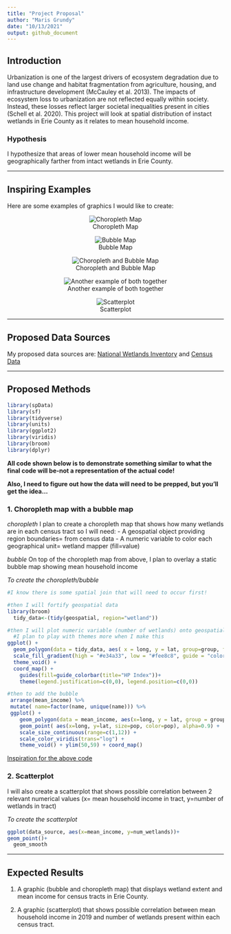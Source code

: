 ```yaml
---
title: "Project Proposal"
author: "Maris Grundy"
date: "10/13/2021"
output: github_document
---
```


## Introduction

Urbanization is one of the largest drivers of ecosystem degradation due to land use change and habitat fragmentation from agriculture, housing, and infrastructure development (McCauley et al. 2013).  The impacts of ecosystem loss to urbanization are not reflected equally within society.  Instead, these losses reflect larger societal inequalities present in cities (Schell et al. 2020).  This project will look at spatial distribution of instact wetlands in Erie County as it relates to mean household income.

### Hypothesis

I hypothesize that areas of lower mean household income will be geographically farther from intact wetlands in Erie County.

---

## Inspiring Examples

Here are some examples of graphics I would like to create:
<center>

![Choropleth Map](https://www.r-graph-gallery.com/327-chloropleth-map-from-geojson-with-ggplot2_files/figure-html/thecode9-1.png)

</center>

<center>
![Bubble Map](https://www.r-graph-gallery.com/330-bubble-map-with-ggplot2_files/figure-html/thecode5-1.png)

</center>

<center>

![Choropleth and Bubble Map](https://www.researchgate.net/publication/324652152/figure/fig1/AS:617480074584064@1524230130529/World-map-created-with-package-tmap-The-bottom-layer-is-a-choropleth-of-income-class-on.png)
</center>

<center>

![Another example of both together](https://www.anychart.com/blog/wp-content/uploads/2020/05/js-choropleth-map-customized-final.png)

</center>



<center>

![Scatterplot](https://www.marsja.se/wp-content/uploads/2019/10/scatterplot_in_R_with_ggplot2_correlation.png)

</center>

---

## Proposed Data Sources

My proposed data sources are:
[National Wetlands Inventory](https://www.fws.gov/wetlands/data/Mapper.html)
and
[Census Data](https://data.census.gov/cedsci/)

---

## Proposed Methods

```r
library(spData)
library(sf)
library(tidyverse)
library(units)
library(ggplot2)
library(viridis)
library(broom)
library(dplyr)

```

**All code shown below is to demonstrate something similar to what the final code will be-not a representation of the actual code!**

**Also, I need to figure out how the data will need to be prepped, but you'll get the idea...**

### 1. Choropleth map with a bubble map
*choropleth*
I plan to create a choropleth map that shows how many wetlands are in each census tract so I will need:
- A geospatial object providing region boundaries= from census data
- A numeric variable to color each geographical unit=  wetland mapper (fill=value)

*bubble*
On top of the choropleth map from above, I plan to overlay a static bubble map showing mean household income


*To create the choropleth/bubble*
```r
#I know there is some spatial join that will need to occur first!

#then I will fortify geospatial data
library(broom)
  tidy_data<-(tidy(geospatial, region="wetland"))

#then I will plot numeric variable (number of wetlands) onto geospatial object (choropleth map)
  #I plan to play with themes more when I make this
ggplot() +
  geom_polygon(data = tidy_data, aes( x = long, y = lat, group=group, fill=value)) +
  scale_fill_gradient(high = "#e34a33", low = "#fee8c8", guide = "colorbar")+
  theme_void() +
  coord_map() +
    guides(fill=guide_colorbar(title="HP Index"))+
    theme(legend.justification=c(0,0), legend.position=c(0,0))

#then to add the bubble
 arrange(mean_income) %>% 
 mutate( name=factor(name, unique(name))) %>% 
 ggplot() +
    geom_polygon(data = mean_income, aes(x=long, y = lat, group = group), fill="grey", alpha=0.3) +
    geom_point( aes(x=long, y=lat, size=pop, color=pop), alpha=0.9) +
    scale_size_continuous(range=c(1,12)) +
    scale_color_viridis(trans="log") +
    theme_void() + ylim(50,59) + coord_map()
```

[Inspiration for the above code](www.r-graph-gallery.com)


### 2. Scatterplot
I will also create a scatterplot that shows possible correlation between 2 relevant numerical values (x= mean household income in tract, y=number of wetlands in tract)

*To create the scatterplot*
```r
ggplot(data_source, aes(x=mean_income, y=num_wetlands))+
geom_point()+
  geom_smooth
```

---

## Expected Results

1. A graphic (bubble and choropleth map) that displays wetland extent and mean income for census tracts in Erie County.

2. A graphic (scatterplot) that shows possible correlation between mean household income in 2019 and number of wetlands present within each census tract.
